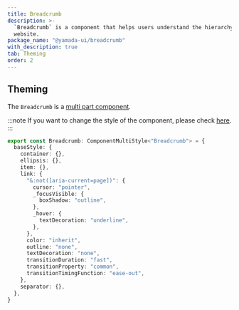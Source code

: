 ```yaml
---
title: Breadcrumb
description: >-
  `Breadcrumb` is a component that helps users understand the hierarchy of a
  website.
package_name: "@yamada-ui/breadcrumb"
with_description: true
tab: Theming
order: 2
---
```


## Theming

The `Breadcrumb` is a [multi part component](/styled-system/theming/component-styles#multi-part-components).

:::note
If you want to change the style of the component, please check [here](/styled-system/theming/customize-theme#changing-the-style-of-components).
:::

```ts
export const Breadcrumb: ComponentMultiStyle<"Breadcrumb"> = {
  baseStyle: {
    container: {},
    ellipsis: {},
    item: {},
    link: {
      "&:not([aria-current=page])": {
        cursor: "pointer",
        _focusVisible: {
          boxShadow: "outline",
        },
        _hover: {
          textDecoration: "underline",
        },
      },
      color: "inherit",
      outline: "none",
      textDecoration: "none",
      transitionDuration: "fast",
      transitionProperty: "common",
      transitionTimingFunction: "ease-out",
    },
    separator: {},
  },
}
```
